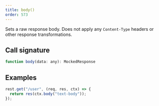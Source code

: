 ```yaml
---
title: body()
order: 573
---
```


Sets a raw response body. Does not apply any `Content-Type` headers or other response transformations.

## Call signature

```js
function body(data: any): MockedResponse
```

## Examples

```js showLineNumbers focusedLines=2
rest.get("/user", (req, res, ctx) => {
  return res(ctx.body("text-body"));
});
```
